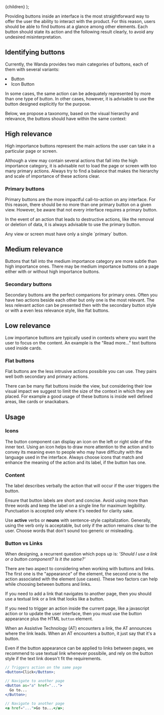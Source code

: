 
  <MdxLayout title="Buttons" description="Allow users to take actions">
    {children}
  </MdxLayout>
);

Providing buttons inside an interface is the most straightforward way to offer the user the ability to interact with the product. For this reason, users should be able to find buttons at a glance among other elements. Each button should state its action and the following result clearly, to avoid any undesired misinterpretation.

## Identifying buttons

Currently, the Wanda provides two main categories of buttons, each of them with several variants:

<List as="ol">
  <li>Button</li>
  <li>Icon Button</li>
</List>

In some cases, the same action can be adequately represented by more than one type of button. In other cases, however, it is advisable to use the button designed explicitly for the purpose.

Below, we propose a taxonomy, based on the visual hierarchy and relevance, the buttons should have within the same context:

<ThemedImg
  alt="An infographic that show the different kind of buttons divided by visual importance"
  src="/design/recipes/buttons/relevance.png"
/>

## High relevance

High importance buttons represent the main actions the user can take in a particular page or screen.

Although a view may contain several actions that fall into the high importance category, it is advisable not to load the page or screen with too many primary actions. Always try to find a balance that makes the hierarchy and scale of importance of these actions clear.

### Primary buttons

<ThemedImg src="/design/recipes/buttons/primary.png" />

Primary buttons are the more impactful call-to-action on any interface. For this reason, there should be no more than one primary button on a given view. However, be aware that not every interface requires a primary button.

In the event of an action that leads to destructive actions, like the removal or deletion of data, it is always advisable to use the primary button.

<Snackbar kind="warning">
  <Markdown>
    Any view or screen must have only a single `primary` button.
  </Markdown>
</Snackbar>

## Medium relevance

Buttons that fall into the medium importance category are more subtle than high importance ones. There may be medium importance buttons on a page either with or without high importance buttons.

### Secondary buttons

<ThemedImg src="/design/recipes/buttons/secondary.png" />

Secondary buttons are the perfect companions for primary ones. Often you have two actions beside each other but only one is the most relevant. The less relevant action can be presented then with the secondary button style or with a even less relevance style, like flat buttons.

## Low relevance

Low importance buttons are typically used in contexts where you want the user to focus on the content. An example is the "Read more..." text buttons used inside cards.

### Flat buttons

<ThemedImg src="/design/recipes/buttons/flat.png" />

Flat buttons are the less intrusive actions possibile you can use. They pairs well both secondary and primary actions.

There can be many flat buttons inside the view, but considering their low visual impact we suggest to limit the size of the context in which they are placed. For example a good usage of these buttons is inside well defined areas, like cards or snackabars.

## Usage

### Icons

The button component can display an icon on the left or right side of the inner text. Using an icon helps to draw more attention to the action and to convey its meaning even to people who may have difficulty with the language used in the interface. Always choose icons that match and enhance the meaning of the action and its label, if the button has one.

<Stack direction="row" columnGap={24}>
  <HintCard isBad image="/design/recipes/buttons/icon-dont.png" />
  <HintCard image="/design/recipes/buttons/icon-do.png" />
</Stack>

### Content

The label describes verbally the action that will occur if the user triggers the button.

Ensure that button labels are short and concise. Avoid using more than three words and keep the label on a single line for maximum legibility. Punctuation is accepted only where it's needed for clarity sake.

<Stack direction="row" columnGap={24}>
  <HintCard isBad image="/design/recipes/buttons/content-dont.png" />
  <HintCard image="/design/recipes/buttons/content-do.png" />
</Stack>

Use **active** verbs or **nouns** with sentence-style capitalization. Generally, using the verb only is acceptable, but only if the action remains clear to the user. Choose words that don't sound too generic or misleading.

<Stack direction="row" columnGap={24}>
  <HintCard isBad image="/design/recipes/buttons/content-2-dont.png" />
  <HintCard image="/design/recipes/buttons/content-2-do.png" />
</Stack>

### Button vs Links

When designing, a recurrent question which pops up is: _'Should I use a link or a button component? Is it the same?'_

There are two aspect to considering when working with buttons and links. The first one is the "appearance" of the element, the second one is the action associated with the element (use cases). These two factors can help while choosing between buttons and links.

If you need to add a link that navigates to another page, then you should use a textual link or a link that looks like a button.

If you need to trigger an action inside the current page, like a javascript action or to update the user interface, then you must use the button appearance plus the HTML `button` element.

When an Assistive Technology (AT) encounters a link, the AT announces where the link leads. When an AT encounters a button, it just say that it's a button.

Even if the button appearance can be applied to links between pages, we recommend to use textual link whenever possibile, and rely on the button style if the text link doesn't fit the requirements.

<ThemedImg
  alt="A table which sums up the different use case when to use link vs button"
  src="/design/recipes/buttons/button-vs-link.png"
/>

```jsx
// Triggers action on the same page
<Button>Click</Button>;

// Navigate to another page
<Button as="a" href="...">
  Go to...
</Button>;

// Navigate to another page
<a href="...">Go to...</a>;
```
